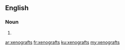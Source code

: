 ==English==

===Noun===
{{head|en|noun plural form}}

# {{plural of|xenograft|lang=en}}

[[ar:xenografts]]
[[fr:xenografts]]
[[ku:xenografts]]
[[my:xenografts]]